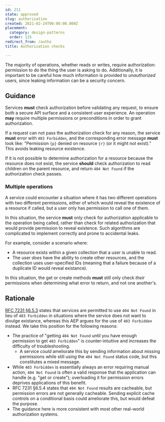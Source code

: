 ```yaml
---
id: 211
state: approved
slug: authorization
created: 2021-02-24T00:00:00.000Z
placement:
  category: design-patterns
  order: 115
redirect_from: /authz
title: Authorization checks

--- 
```



The majority of operations, whether reads or writes, require authorization:
permission to do the thing the user is asking to do. Additionally, it is
important to be careful how much information is provided to _unauthorized_
users, since leaking information can be a security concern.

## Guidance

Services <b class="font-extrabold	text-red-700">must</b> check authorization before validating any request, to ensure
both a secure API surface and a consistent user experience. An operation
<b class="font-extrabold text-green-700">may</b> require multiple permissions or preconditions in order to grant
authorization.

If a request can not pass the authorization check for any reason, the service
<b class="font-extrabold	text-red-700">must</b> error with `403 Forbidden`, and the corresponding error message
<b class="font-extrabold	text-red-700">must</b> look like: "Permission `{p}` denied on resource `{r}` (or it might
not exist)." This avoids leaking resource existence.

If it is not possible to determine authorization for a resource because the
resource does not exist, the service <b class="font-extrabold	text-yellow-700">should</b> check authorization to read
children on the parent resource, and return `404 Not Found` if the
authorization check passes.

### Multiple operations

A service could encounter a situation where it has two different operations
with two different permissions, either of which would reveal the existence of a
resource if called, but a user only has permission to call one of them.

In this situation, the service <b class="font-extrabold	text-red-700">must</b> only check for authorization applicable
to the operation being called, rather than check for related authorization that
would provide permission to reveal existence. Such algorithms are complicated to
implement correctly and prone to accidental leaks.

For example, consider a scenario where:

- A resource exists within a given collection that a user is unable to read.
- The user _does_ have the ability to create other resources, and the
  collection uses user-specified IDs (meaning that a failure because of a
  duplicate ID would reveal existance).

In this situation, the get or create methods <b class="font-extrabold	text-red-700">must</b> still only check _their_
permissions when determining what error to return, and not one another's.

## Rationale

[RFC 7231 §6.5.3][] states that services are permitted to use `404 Not Found`
in lieu of `403 Forbidden` in situations where the service does not want to
divulge existance, whereas this AEP argues for the use of `403 Forbidden`
instead. We take this position for the following reasons:

- The practice of "getting `404 Not Found` until you have enough permission to
  get `403 Forbidden`" is counter-intuitive and increases the difficulty of
  troubleshooting.
  - A service _could_ ameliorate this by sending information about missing
    permissions while still using the `404 Not Found` status code, but this
    constitutes a mixed message.
- While `403 Forbidden` is essentially always an error requiring manual action,
  `404 Not Found` is often a valid response that the application can handle
  (e.g. "get or create"); overloading it for permission errors deprives
  applications of this benefit.
- RFC 7231 §6.5.4 states that `404 Not Found` results are cacheable, but
  permission errors are not generally cacheable. Sending explicit cache
  controls on a conditional basis could ameliorate this, but would defeat the
  purpose.
- The guidance here is more consistent with most other real-world authorization
  systems.

[rfc 7231 §6.5.3]: https://tools.ietf.org/html/rfc7231#section-6.5.3
